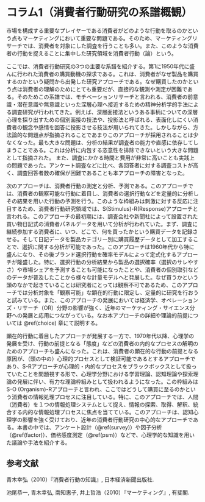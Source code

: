 # コラム1（消費者行動研究の系譜概観） {#consumer}

市場を構成する重要なプレイヤーである消費者がどのような行動を取るのかという点もマーケティングにおいて重要な問題である。そのため、マーケティングリサーチでは、消費者を対象にした調査を行うことも多い。また、このような消費者の行動を捉えることに集中した研究領域を消費者行動（論）という。

ここでは、消費者行動研究の3つの主要な系譜を紹介する。第1に1950年代に盛んに行われた消費者の購買動機の探求である。これは、消費者がなぜ製品を購買するのかという疑問から出発した研究アプローチである。なぜ購買したのかという点は消費者の理解のためにとても重要だが、直接的な観測や測定が困難である。そのためこの系譜では、モチベーションリサーチと言われる、消費者の前意識・潜在意識や無意識といった深層心理へ接近するための精神分析学的手法による調査研究が行われてきた。例えば、深層面接法というある事柄についての深層心理を探り出すための個別面接の技法や、投影法と呼ばれる、表面化しにくい消費者の観念や感情を回答に投影させる技法が用いられてきた。しかしながら、方法論的な問題点が指摘されることであまりこのアプローチが採用されることは少なくなった。最も大きな問題は、分析の結果が調査者の能力や直感に依存してしまうことである。これは分析に内包する恣意性を排除できないという大きな問題として指摘された。
また、調査にかかる時間と費用が非常に高いことも実践上の問題であった。アンケート調査などに比べ、各回答者に対する調査コストが高く、調査回答者数の確保が困難であることも本アプローチの障害となった。

次のアプローチは、消費者行動の測定と分析、予測である。このアプローチでは、消費者の観察可能な行動に着目し、消費者の選択行動などを定量的に分析しその結果を用いた行動の予測を行う。このような枠組みは刺激に対する反応に注目するため、消費者行動研究領域では、S(Stimulus)-R(Response)アプローチと言われる。このアプローチの最初期には、調査会社や新聞社によって設置された買い物日記式の消費者パネルデータを用いて分析が行われていた。まず、調査に継続参加する消費者に、いつ、どこで、何を買ったかという購買データを記録させる。そして日記データを製品カテゴリー別に購買履歴データとして加工することで、選択に関する分析が可能であった。このアプローチは1960年代から特に盛んになり、その後ブランド選択行動を確率モデルによって定式化するアプローチが隆盛した。特に、選択行動の分析結果から製品の選択確率（選択のサレやすさ）や市場シェアを予測することも可能になったことや、消費者の個別取引などのデータが普及したことから様々な計量モデルへと発展した。なぜ買うかという頭のなかで起きていることは研究者にとっては観察不可であるため、このアプローチでは分析対象を「観察可能」な顕在的行動に限定し、定量的に研究を行おうと試みている。また、このアプローチの発展においては経済学、オペレーションズ・リサーチ（OR）分野の影響が強く、近年のマーケティング・サイエンス分野への発展と応用につながっている。なお本アプローチの詳細や理論的前提については \@ref(choice) 章にて説明する。

顕在的行動に着目したアプローチが発展する一方で、1970年代以降、心理学の発展を受け、行動の前提となる「態度」などの消費者の内的なプロセスの解明のためのアプローチも盛んになった。これは、消費者の顕在的な行動の前提となる原因が、（頭の中の）心理的プロセスとして検証可能であるとするアプローチであり、S-Rアプローチが心理的・内的なプロセスをブラックボックスとして扱っていたことを問題視する形で、心理学分野における学習理論、認知理論や探索理論の発展に伴い、有力な理論枠組みとして扱われるようになった。この枠組みはS-O (Organism)-Rアプローチと言われ、ここではどうして購買に至るのかという消費者の情報処理プロセスに注目している。特に、このアプローチでは、人間（消費者）を１つの情報処理システムとして捉え、情報の探索、取得、解釈、統合する内的な情報処理プロセスに焦点を当てている。このアプローチは、認知心理学の影響を強く受けており、近年の消費者行動研究の中心的なアプローチである。本書の中では、アンケート設計（\@ref(survey)）や因子分析（\@ref(factor)）、価格感度測定（\@ref(psm)）などで、心理学的な知識を用いた議論や手法を紹介する。


## 参考文献
青木幸弘（2010）『消費者行動の知識』, 日本経済新聞出版社.

池尾恭一, 青木幸弘, 南知惠子, 井上哲浩（2010）『マーケティング』, 有斐閣.